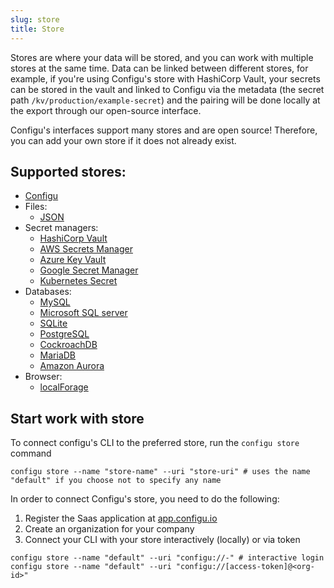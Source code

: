 ```yaml
---
slug: store
title: Store
---
```


Stores are where your data will be stored, and you can work with multiple stores at the same time.
Data can be linked between different stores, for example, if you're using Configu's store with
HashiCorp Vault, your secrets can be stored in the vault and linked to Configu via the metadata
(the secret path `/kv/production/example-secret`) and the pairing will be done locally at the export
through our open-source interface.

Configu's interfaces support many stores and are open source! Therefore, you can add your own
store if it does not already exist.

## Supported stores:

- [Configu](/management)
- Files:
  - [JSON](/json)
- Secret managers:
  - [HashiCorp Vault](/hashicorp-vault)
  - [AWS Secrets Manager](/aws-secrets-manager)
  - [Azure Key Vault](/azure-key-vault)
  - [Google Secret Manager](/google-secret-manager)
  - [Kubernetes Secret](/kubernetes-secret)
- Databases:
  - [MySQL](/mysql)
  - [Microsoft SQL server](/mssql)
  - [SQLite](/sqlite)
  - [PostgreSQL](/postgres)
  - [CockroachDB](/cockroachdb)
  - [MariaDB](/mariadb)
  - [Amazon Aurora](/amazon-aurora)
- Browser:
  - [localForage](/localforage)

## Start work with store

To connect configu's CLI to the preferred store, run the `configu store` command

```shell
configu store --name "store-name" --uri "store-uri" # uses the name "default" if you choose not to specify any name
```

In order to connect Configu's store, you need to do the following:

1.  Register the Saas application at [app.configu.io](https://app.configu.io/)
2.  Create an organization for your company
3.  Connect your CLI with your store interactively (locally) or via token

```shell
configu store --name "default" --uri "configu://-" # interactive login
configu store --name "default" --uri "configu://[access-token]@<org-id>"
```
